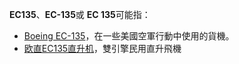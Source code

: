 '''EC135'''、'''EC-135'''或 '''EC 135'''可能指：

* [[Boeing_EC-135|Boeing EC-135]]，在一些美國空軍行動中使用的貨機。
* [[欧直EC135直升机|欧直EC135直升机]]，雙引擎民用直升飛機
{{disambig}}